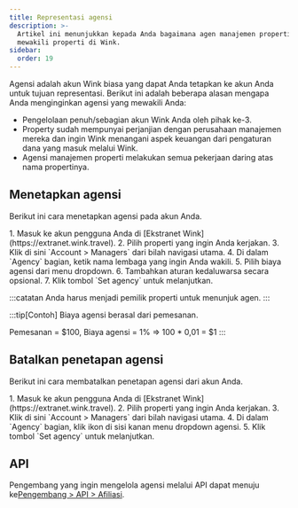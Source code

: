 ```yaml
---
title: Representasi agensi
description: >-
  Artikel ini menunjukkan kepada Anda bagaimana agen manajemen properti dapat
  mewakili properti di Wink.
sidebar:
  order: 19
---
```


Agensi adalah akun Wink biasa yang dapat Anda tetapkan ke akun Anda untuk tujuan representasi. Berikut ini adalah beberapa alasan mengapa Anda menginginkan agensi yang mewakili Anda:

* Pengelolaan penuh/sebagian akun Wink Anda oleh pihak ke-3.
* Property sudah mempunyai perjanjian dengan perusahaan manajemen mereka dan ingin Wink menangani aspek keuangan dari pengaturan dana yang masuk melalui Wink.
* Agensi manajemen properti melakukan semua pekerjaan daring atas nama propertinya.

## Menetapkan agensi

Berikut ini cara menetapkan agensi pada akun Anda.

<Steps>
  1. Masuk ke akun pengguna Anda di [Ekstranet Wink](https://extranet.wink.travel).
  2. Pilih properti yang ingin Anda kerjakan.
  3. Klik di sini `Account > Managers` dari bilah navigasi utama.
  4. Di dalam `Agency` bagian, ketik nama lembaga yang ingin Anda wakili.
  5. Pilih biaya agensi dari menu dropdown.
  6. Tambahkan aturan kedaluwarsa secara opsional.
  7. Klik tombol `Set agency` untuk melanjutkan.
</Steps>


:::catatan
Anda harus menjadi pemilik properti untuk menunjuk agen.
:::

:::tip\[Contoh]
Biaya agensi berasal dari pemesanan.

Pemesanan = $100, Biaya agensi = 1% => 100 \* 0,01 = $1
:::

## Batalkan penetapan agensi

Berikut ini cara membatalkan penetapan agensi dari akun Anda.

<Steps>
  1. Masuk ke akun pengguna Anda di [Ekstranet Wink](https://extranet.wink.travel).
  2. Pilih properti yang ingin Anda kerjakan.
  3. Klik di sini `Account > Managers` dari bilah navigasi utama.
  4. Di dalam `Agency` bagian, klik <Badge text="x" variant="danger" size="small" /> ikon di sisi kanan menu dropdown agensi.
  5. Klik tombol `Set agency` untuk melanjutkan.
</Steps>


## API

Pengembang yang ingin mengelola agensi melalui API dapat menuju ke[Pengembang > API > Afiliasi](/developers/apis/#affiliate-api).


